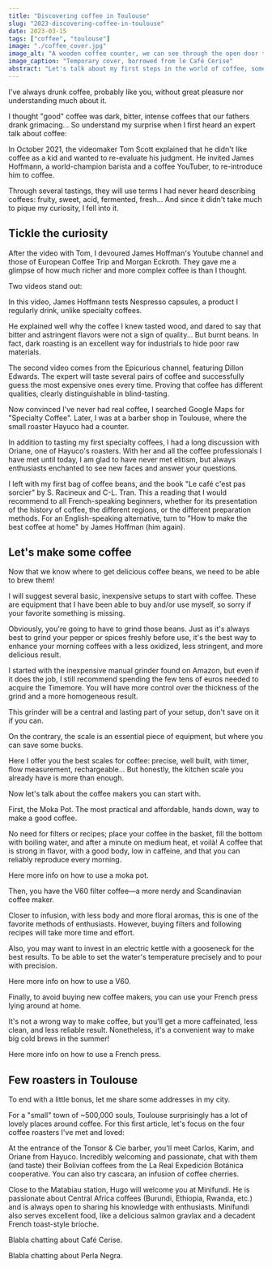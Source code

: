 ```yaml
---
title: "Discovering coffee in Toulouse"
slug: "2023-discovering-coffee-in-toulouse"
date: 2023-03-15
tags: ["coffee", "toulouse"]
image: "./coffee_cover.jpg"
image_alt: "A wooden coffee counter, we can see through the open door the banks of the Garonne in Toulouse"
image_caption: "Temporary cover, borrowed from le Café Cerise"
abstract: "Let's talk about my first steps in the world of coffee, some recommendations on books and set-ups, and my favorite addresses in Toulouse."
---
```



I've always drunk coffee, probably like you, without great pleasure nor understanding much about it.

I thought "good" coffee was dark, bitter, intense coffees that our fathers drank grimacing... So understand my surprise when I first heard an expert talk about coffee:

<YoutubeBlock id="Z-iNAyu-ejo" />

In October 2021, the <LinkInline to="https://www.youtube.com/channel/UCBa659QWEk1AI4Tg--mrJ2A">videomaker Tom Scott</LinkInline> explained that he didn't like coffee as a kid and wanted to re-evaluate his judgment. He invited James Hoffmann, a world-champion barista and a coffee YouTuber, to re-introduce him to coffee.

Through several tastings, they will use terms I had never heard describing coffees: fruity, sweet, acid, fermented, fresh... And since it didn't take much to pique my curiosity, I fell into it.

## Tickle the curiosity

After the video with Tom, I devoured <LinkInline to="https://www.youtube.com/@jameshoffmann">James Hoffman's Youtube channel</LinkInline> and those of <LinkInline to="https://www.youtube.com/@EuropeanCoffeeTrip">European Coffee Trip</LinkInline> and <LinkInline to="https://www.youtube.com/@morgandrinkscoffee">Morgan Eckroth</LinkInline>. They gave me a glimpse of how much richer and more complex coffee is than I thought.

Two videos stand out:

<YoutubeBlock id="EvMwNnAtTL8" />

In this video, James Hoffmann tests Nespresso capsules, a product I regularly drink, unlike specialty coffees.

He explained well why the coffee I knew tasted wood, and dared to say that bitter and astringent flavors were not a sign of quality... But burnt beans. In fact, dark roasting is an excellent way for industrials to hide poor raw materials.

<YoutubeBlock id="liGwcuFyaNY" />

The second video comes from the <LinkInline to="https://www.youtube.com/@epicurious">Epicurious channel</LinkInline>, featuring Dillon Edwards. The expert will taste several pairs of coffee and successfully guess the most expensive ones every time. Proving that coffee has different qualities, clearly distinguishable in blind-tasting.

Now convinced I've never had real coffee, I searched Google Maps for "Specialty Coffee". Later, I was at a barber shop in Toulouse, where the small roaster Hayuco had a counter.

<FigImage
  src={ImgHayuco}
  alt="A barista serves an espresso at a wooden counter"
  caption="Temporary image, borrowed from Hayuco."
/>

In addition to tasting my first specialty coffees, I had a long discussion with Oriane, one of Hayuco's roasters. With her and all the coffee professionals I have met until today, I am glad to have never met elitism, but always enthusiasts enchanted to see new faces and answer your questions.

I left with my first bag of coffee beans, and the book "Le café c'est pas sorcier" by S. Racineux and C-L. Tran. This a reading that I would recommend to all French-speaking beginners, whether for its presentation of the history of coffee, the different regions, or the different preparation methods. For an English-speaking alternative, turn to "How to make the best coffee at home" by James Hoffman (him again).

<BookBlock isbn="2501103459" />
<BookBlock isbn="1784727245" />

## Let's make some coffee

Now that we know where to get delicious coffee beans, we need to be able to brew them!

I will suggest several basic, inexpensive setups to start with coffee. These are equipment that I have been able to buy and/or use myself, so sorry if your favorite something is missing.

<AmazonBlock
  id="B088ZR1C2T"
  img="https://m.media-amazon.com/images/I/51VJs-0KE2L._AC_SL1500_.jpg"
  brand="Vevouk"
  name="Manual Grinder Vevouk Sliver"
  price="48,99€"
  rating={4.5}
  ratings_total="350"
/>

<AmazonBlock
  id="B0B41TWZ2C"
  img="https://m.media-amazon.com/images/I/71ZoMlPMunL._AC_SL1500_.jpg"
  brand="TIMEMORE"
  name="TIMEMORE Chestnut C3 PRO"
  price="99,00€"
  rating={4.5}
  ratings_total="520"
/>

Obviously, you're going to have to grind those beans. Just as it's always best to grind your pepper or spices freshly before use, it's the best way to enhance your morning coffees with a less oxidized, less stringent, and more delicious result.

I started with the inexpensive manual grinder found on Amazon, but even if it does the job, I still recommend spending the few tens of euros needed to acquire the Timemore. You will have more control over the thickness of the grind and a more homogeneous result.

This grinder will be a central and lasting part of your setup, don't save on it if you can.

<AmazonBlock
  id="B00755F9Z4"
  img="https://m.media-amazon.com/images/I/71PXC9iFFwL._SL1500_.jpg"
  brand="TIMEMORE"
  name="TIMEMORE Exclusive - Black Mirror Basic PRO"
  price="64,99€"
  rating={4.5}
  ratings_total="56"
/>

On the contrary, the scale is an essential piece of equipment, but where you can save some bucks.

Here I offer you the best scales for coffee: precise, well built, with timer, flow measurement, rechargeable... But honestly, the kitchen scale you already have is more than enough.

Now let's talk about the coffee makers you can start with.

<AmazonBlock
  id="B07ZKZXM4B"
  img="https://m.media-amazon.com/images/I/51BJn+IL-iL._AC_SL1500_.jpg"
  brand="Bialetti"
  name="Bialetti - New Venus Induction"
  price="29,99€"
  rating={4.5}
  ratings_total="6,419"
/>

First, the Moka Pot. The most practical and affordable, hands down, way to make a good coffee.

No need for filters or recipes; place your coffee in the basket, fill the bottom with boiling water, and after a minute on medium heat, et voilà! A coffee that is strong in flavor, with a good body, low in caffeine, and that you can reliably reproduce every morning.

Here more info on <LinkInline to="https://youtu.be/BfDLoIvb0w4">how to use a moka pot</LinkInline>.

<AmazonBlock
  id="B00755F9Z4"
  img="https://m.media-amazon.com/images/I/61yaRIt3HmL._AC_SL1459_.jpg"
  brand="Hario"
  name="Hario VDD-02B Coffee Dripper"
  price="38,17€"
  rating={4.5}
  ratings_total="4,232"
/>

<AmazonBlock
  id="B077JBQZPX"
  img="https://m.media-amazon.com/images/I/51MfuBJO2BL._AC_SL1500_.jpg"
  brand="Fellow"
  name="Fellow Stagg EKG Electric Gooseneck Kettle"
  price="159,00€"
  rating={4.5}
  ratings_total="2,930"
/>

Then, you have the V60 filter coffee—a more nerdy and Scandinavian coffee maker.

Closer to infusion, with less body and more floral aromas, this is one of the favorite methods of enthusiasts. However, buying filters and following recipes will take more time and effort.

Also, you may want to invest in an electric kettle with a gooseneck for the best results. To be able to set the water's temperature precisely and to pour with precision.

Here more info on <LinkInline to="https://youtu.be/AI4ynXzkSQo">how to use a V60</LinkInline>.

<AmazonBlock
  id="B000VJ8H7I"
  img="https://m.media-amazon.com/images/I/51UNJFLsW+S._AC_SL1200_.jpg"
  brand="Bodum"
  name="Bodum 1788-01 - Kenya - French Press"
  price="14,99€"
  rating={4.5}
  ratings_total="4,623"
/>

Finally, to avoid buying new coffee makers, you can use your French press lying around at home.

It's not a wrong way to make coffee, but you'll get a more caffeinated, less clean, and less reliable result. Nonetheless, it's a convenient way to make big cold brews in the summer!

Here more info on <LinkInline to="https://youtu.be/st571DYYTR8">how to use a French press</LinkInline>.

## Few roasters in Toulouse

To end with a little bonus, let me share some addresses in my city.

For a "small" town of ~500,000 souls, Toulouse surprisingly has a lot of lovely places around coffee. For this first article, let's focus on the four coffee roasters I've met and loved:

<MapsBlock id="ChIJSfDG2G-9rhIReM7UDLELHc4" />

At the entrance of the Tonsor & Cie barber, you'll meet Carlos, Karim, and Oriane from Hayuco. Incredibly welcoming and passionate, chat with them (and taste) their Bolivian coffees from the La Real Expedición Botánica cooperative. You can also try cascara, an infusion of coffee cherries.

<MapsBlock id="ChIJ2zevKwi9rhIRm1oGyOr32ms" />

Close to the Matabiau station, Hugo will welcome you at Minifundi. He is passionate about Central Africa coffees (Burundi, Ethiopia, Rwanda, etc.) and is always open to sharing his knowledge with enthusiasts. Minifundi also serves excellent food, like a delicious salmon gravlax and a decadent French toast-style brioche.

<MapsBlock id="ChIJPc2iMWO7rhIRnb0ZAnydxmQ" />

Blabla chatting about Café Cerise.

<MapsBlock id="ChIJIe7lGuK7rhIRn33k9kSSnfQ" />

Blabla chatting about Perla Negra.
